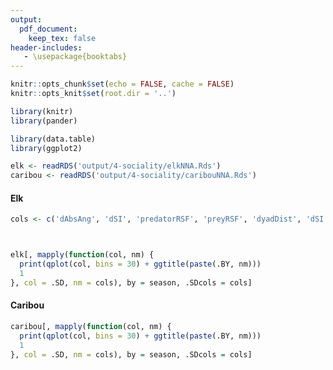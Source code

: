 ```yaml
---
output: 
  pdf_document:
    keep_tex: false
header-includes:
   - \usepackage{booktabs}
---
```



```r
knitr::opts_chunk$set(echo = FALSE, cache = FALSE)
knitr::opts_knit$set(root.dir = '..')

library(knitr)
library(pander)
```

```r
library(data.table)
library(ggplot2)
```


```r
elk <- readRDS('output/4-sociality/elkNNA.Rds')
caribou <- readRDS('output/4-sociality/caribouNNA.Rds')
```

#### Elk

```r
cols <- c('dAbsAng', 'dSI', 'predatorRSF', 'preyRSF', 'dyadDist', 'dSI', 'di')



elk[, mapply(function(col, nm) {
  print(qplot(col, bins = 30) + ggtitle(paste(.BY, nm)))
  1
}, col = .SD, nm = cols), by = season, .SDcols = cols]
```


\newpage 

#### Caribou

```r
caribou[, mapply(function(col, nm) {
  print(qplot(col, bins = 30) + ggtitle(paste(.BY, nm)))
  1
}, col = .SD, nm = cols), by = season, .SDcols = cols]
```
